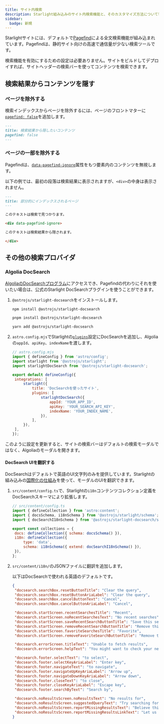 ```yaml
---
title: サイト内検索
description: Starlight組み込みのサイト内検索機能と、そのカスタマイズ方法について学びます。
sidebar:
  badge: 新規
---
```



Starlightサイトには、デフォルトで[Pagefind](https://pagefind.app/)による全文検索機能が組み込まれています。Pagefindは、静的サイト向けの高速で通信量が少ない検索ツールです。

検索機能を有効にするための設定は必要ありません。サイトをビルドしてデプロイすれば、サイトヘッダーの検索バーを使ってコンテンツを検索できます。

## 検索結果からコンテンツを隠す

### ページを除外する

検索インデックスからページを除外するには、ページのフロントマターに[`pagefind: false`](/ja/reference/frontmatter/#pagefind)を追加します。

```md title="src/content/docs/not-indexed.md" ins={3}
---
title: 検索結果から隠したいコンテンツ
pagefind: false
---
```

### ページの一部を除外する

Pagefindは、[`data-pagefind-ignore`](https://pagefind.app/docs/indexing/#removing-individual-elements-from-the-index)属性をもつ要素内のコンテンツを無視します。

以下の例では、最初の段落は検索結果に表示されますが、`<div>`の中身は表示されません。

```md title="src/content/docs/partially-indexed.md" ins="data-pagefind-ignore"
---
title: 部分的にインデックスされるページ
---

このテキストは検索で見つかります。

<div data-pagefind-ignore>

このテキストは検索結果から隠されます。

</div>
```

## その他の検索プロバイダ

### Algolia DocSearch

[AlgoliaのDocSearchプログラム](https://docsearch.algolia.com/)にアクセスでき、Pagefindの代わりにそれを使いたい場合は、公式のStarlight DocSearchプラグインを使うことができます。

1. `@astrojs/starlight-docsearch`をインストールします。

   <Tabs>

   <TabItem label="npm">

   ```sh
   npm install @astrojs/starlight-docsearch
   ```

   </TabItem>

   <TabItem label="pnpm">

   ```sh
   pnpm install @astrojs/starlight-docsearch
   ```

   </TabItem>

   <TabItem label="Yarn">

   ```sh
   yarn add @astrojs/starlight-docsearch
   ```

   </TabItem>

   </Tabs>

2. `astro.config.mjs`でStarlightの[`plugins`](/ja/reference/configuration/#plugins)設定にDocSearchを追加し、Algoliaの`appId`、`apiKey`、`indexName`を渡します。

   ```js ins={4,10-16}
   // astro.config.mjs
   import { defineConfig } from 'astro/config';
   import starlight from '@astrojs/starlight';
   import starlightDocSearch from '@astrojs/starlight-docsearch';

   export default defineConfig({
   	integrations: [
   		starlight({
   			title: 'DocSearchを使ったサイト',
   			plugins: [
   				starlightDocSearch({
   					appId: 'YOUR_APP_ID',
   					apiKey: 'YOUR_SEARCH_API_KEY',
   					indexName: 'YOUR_INDEX_NAME',
   				}),
   			],
   		}),
   	],
   });
   ```

このように設定を更新すると、サイトの検索バーはデフォルトの検索モーダルではなく、Algoliaのモーダルを開きます。

#### DocSearch UIを翻訳する

DocSearchはデフォルトで英語のUI文字列のみを提供しています。Starlightの組み込みの[国際化の仕組み](/ja/guides/i18n/#starlightのuiを翻訳する)を使って、モーダルのUIを翻訳できます。

1. `src/content/config.ts`で、Starlightの`i18n`コンテンツコレクション定義をDocSearchスキーマにより拡張します。

   ```js ins={4} ins=/{ extend: .+ }/
   // src/content/config.ts
   import { defineCollection } from 'astro:content';
   import { docsSchema, i18nSchema } from '@astrojs/starlight/schema';
   import { docSearchI18nSchema } from '@astrojs/starlight-docsearch/schema';

   export const collections = {
   	docs: defineCollection({ schema: docsSchema() }),
   	i18n: defineCollection({
   		type: 'data',
   		schema: i18nSchema({ extend: docSearchI18nSchema() }),
   	}),
   };
   ```

2. `src/content/i18n/`のJSONファイルに翻訳を追加します。

   以下はDocSearchで使われる英語のデフォルトです。

   ```json title="src/content/i18n/en.json"
   {
   	"docsearch.searchBox.resetButtonTitle": "Clear the query",
   	"docsearch.searchBox.resetButtonAriaLabel": "Clear the query",
   	"docsearch.searchBox.cancelButtonText": "Cancel",
   	"docsearch.searchBox.cancelButtonAriaLabel": "Cancel",

   	"docsearch.startScreen.recentSearchesTitle": "Recent",
   	"docsearch.startScreen.noRecentSearchesText": "No recent searches",
   	"docsearch.startScreen.saveRecentSearchButtonTitle": "Save this search",
   	"docsearch.startScreen.removeRecentSearchButtonTitle": "Remove this search from history",
   	"docsearch.startScreen.favoriteSearchesTitle": "Favorite",
   	"docsearch.startScreen.removeFavoriteSearchButtonTitle": "Remove this search from favorites",

   	"docsearch.errorScreen.titleText": "Unable to fetch results",
   	"docsearch.errorScreen.helpText": "You might want to check your network connection.",

   	"docsearch.footer.selectText": "to select",
   	"docsearch.footer.selectKeyAriaLabel": "Enter key",
   	"docsearch.footer.navigateText": "to navigate",
   	"docsearch.footer.navigateUpKeyAriaLabel": "Arrow up",
   	"docsearch.footer.navigateDownKeyAriaLabel": "Arrow down",
   	"docsearch.footer.closeText": "to close",
   	"docsearch.footer.closeKeyAriaLabel": "Escape key",
   	"docsearch.footer.searchByText": "Search by",

   	"docsearch.noResultsScreen.noResultsText": "No results for",
   	"docsearch.noResultsScreen.suggestedQueryText": "Try searching for",
   	"docsearch.noResultsScreen.reportMissingResultsText": "Believe this query should return results?",
   	"docsearch.noResultsScreen.reportMissingResultsLinkText": "Let us know."
   }
   ```
